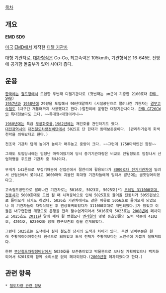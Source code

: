 [[목차]]




== 개요 ==
'''EMD SD9'''

[[미국]] [[EMD]]에서 제작한 [[디젤 기관차]] 

대형 기관차로, [[대차]]형식은 Co-Co, 최고속력은 105km/h, 기관형식은 16-645E. 전방에 공기함 돌출부가 있어 시야가 좁다.

== 운용 ==
 [[한국]]에는 [[철도청]]에서 도입한 두번째 디젤기관차로 (첫번째는 un군이 기증한 2100호대 [[EMD SW8]]) 
 [[1957년]]과 [[1958년]]에 29량을 도입해서 90년대말까지 (시설공단으로 팔려나간 기관차는 [[경부고속철도]] 1차구간 개통때까지 사용했다고 한다.)절찬리에 운행한 대형기관차이다. [[EMD GT26CW]]인 특대형보다도 크다. ~~특대형<대형이라니~~

 [[1960년]]에는 특급 [[무궁화호]]를,[[1962년]]에는 재건호를 견인하기도 했다.
 [[대전광역시]]의 [[대전철도차량정비단]]에서 5025호 단 한대가 동태보존중이다. (관리하기쉽게 회색천막을 씌워놨다고 한다.)

 천조국 기관차 답게 높이가 높이가 매우높고 중량이 크다. ~~그런데 1750마력인건 함정~~

 그래도 도입당시에는 엄청난 마력이었기에 당시 증기기관차랑은 비교도 안될정도로 엄청나서 산업혁명을 주도한 기관차 중 하나이다.
 
 무게가 141톤으로 무겁기때문에 산업선에서 절찬리에 활용되다가 [[8000호대 전기기관차]]에 밀려서 산업선에서 쫓겨나고 3000마력 괴물인 특대형 기관차들에게 밀려서 말년에는 골칫덩어리였다고.

 고속철도공단으로 팔려나간 기관차로는 5016호, 5023호, 5025호[*1 [[코레일 311000호대 전동차]]가 5000호대로 도입 될 때 차적중복으로 인해 5025호로 들어올 전동차가 5055편성으로 들어오게 되기도 하였다. 5026호 기관차에서도 같은 이유로 5056호로 들어오게 되었으나 이 기관차들이 차적삭제된 후 원상복귀되었다가 311000호대로 개번되었다.]가 있었고 이들은 내구연한법 개정으로 운행을 전혀 할수없게되어서 5016호와 5023호는 [[2008년]]에 폐차되고 5025호도 [[2011년]] 말에 폐차 될 뻔했으나 [[엔레일]]의 몇몇 동호인들의 노력 덕분에 4102호, 4201호, 6230호와 함께 영구보존의 길을 걷게되었다.

 그런데 5025호는 도색에서 실제 철도청 당시의 도색과 차이가 있다. 측면 넘버부분은 원래 주황색이어야하는데 흰색으로 되어있고 도색 전체가 주황색보다는 노란색에 가깝게 칠해져있다. 

 한편 [[부산철도차량정비단]]에서 5020호를 보존중이었고 박물관으로 보내질 계획이었으나 백지화되어서 6201호와 함께 소리소문 없이 폐차되었다.([[2009년]]경 폐차되었다고 한다.)


== 관련 항목 ==
 * [[철도차량 관련 정보]]
